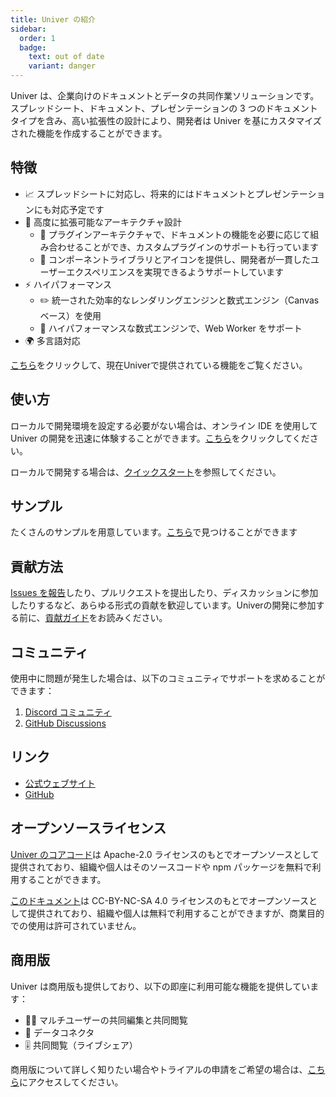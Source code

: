 ```yaml
---
title: Univer の紹介
sidebar:
  order: 1
  badge:
    text: out of date
    variant: danger
---
```


Univer は、企業向けのドキュメントとデータの共同作業ソリューションです。スプレッドシート、ドキュメント、プレゼンテーションの 3 つのドキュメントタイプを含み、高い拡張性の設計により、開発者は Univer を基にカスタマイズされた機能を作成することができます。

## 特徴

- 📈 スプレッドシートに対応し、将来的にはドキュメントとプレゼンテーションにも対応予定です
- 🌌 高度に拡張可能なアーキテクチャ設計
  - 🔌 プラグインアーキテクチャで、ドキュメントの機能を必要に応じて組み合わせることができ、カスタムプラグインのサポートも行っています
  - 💄 コンポーネントライブラリとアイコンを提供し、開発者が一貫したユーザーエクスペリエンスを実現できるようサポートしています
- ⚡ ハイパフォーマンス
  - ✏️ 統一された効率的なレンダリングエンジンと数式エンジン（Canvas ベース）を使用
  - 🧮 ハイパフォーマンスな数式エンジンで、Web Worker をサポート
- 🌍 多言語対応

[こちら](/ja-jp/guides/features)をクリックして、現在Univerで提供されている機能をご覧ください。

## 使い方

ローカルで開発環境を設定する必要がない場合は、オンライン IDE を使用して Univer の開発を迅速に体験することができます。[こちら](/playground)をクリックしてください。

ローカルで開発する場合は、[クイックスタート](/ja-jp/guides/quickstart)を参照してください。

## サンプル

たくさんのサンプルを用意しています。[こちら](/playground)で見つけることができます

## 貢献方法

[Issues を報告](https://github.com/dream-num/univer/issues/new/choose)したり、プルリクエストを提出したり、ディスカッションに参加したりするなど、あらゆる形式の貢献を歓迎しています。Univerの開発に参加する前に、[貢献ガイド](https://github.com/dream-num/univer/blob/dev/CONTRIBUTING.md)をお読みください。

## コミュニティ

使用中に問題が発生した場合は、以下のコミュニティでサポートを求めることができます：

1. [Discord コミュニティ](https://discord.gg/XPGnMBmpd6)
2. [GitHub Discussions](https://github.com/dream-num/univer/discussions)

## リンク

- [公式ウェブサイト](https://univer.ai)
- [GitHub](https://github.com/dream-num/univer)

## オープンソースライセンス

[Univer のコアコード](https://github.com/dream-num/univer)は Apache-2.0 ライセンスのもとでオープンソースとして提供されており、組織や個人はそのソースコードや npm パッケージを無料で利用することができます。

[このドキュメント](https://github.com/dream-num/docs)は CC-BY-NC-SA 4.0 ライセンスのもとでオープンソースとして提供されており、組織や個人は無料で利用することができますが、商業目的での使用は許可されていません。

## 商用版

Univer は商用版も提供しており、以下の即座に利用可能な機能を提供しています：

- 👨‍💻 マルチユーザーの共同編集と共同閲覧
- 🛜 データコネクタ
- 🎚️ 共同閲覧（ライブシェア）

商用版について詳しく知りたい場合やトライアルの申請をご希望の場合は、[こちら](/ja-jp/enterprises)にアクセスしてください。
